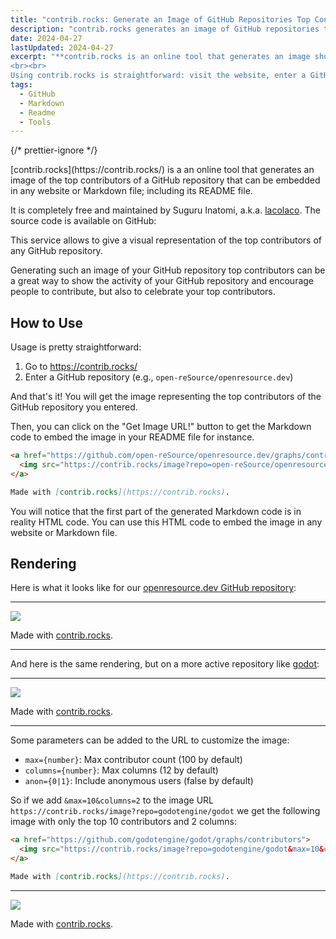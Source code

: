 ```yaml
---
title: "contrib.rocks: Generate an Image of GitHub Repositories Top Contributors"
description: "contrib.rocks generates an image of GitHub repositories top contributors."
date: 2024-04-27
lastUpdated: 2024-04-27
excerpt: "**contrib.rocks is an online tool that generates an image showcasing the top contributors of a GitHub repository**, which can be embedded in websites or Markdown files, including README files. This free service, provides a visual representation of repository activity, celebrating and encouraging contributions.
<br><br>
Using contrib.rocks is straightforward: visit the website, enter a GitHub repository name, and generate an image representing its top contributors. The tool offers options to customize the image, such as setting the maximum number of contributors and the number of columns. This visual representation can be embedded using provided HTML or Markdown code, enhancing the visibility and appeal of a project's README or website."
tags:
  - GitHub
  - Markdown
  - Readme
  - Tools
---
```



{/* prettier-ignore */}
<p class="lead">[contrib.rocks](https://contrib.rocks/) is a an online tool that generates an image of the top contributors of a GitHub repository that can be embedded in any website or Markdown file; including its README file.</p>

It is completely free and maintained by Suguru Inatomi, a.k.a. [lacolaco](https://github.com/lacolaco). The source code is available on GitHub:

<ShowcaseGitHubRepo env="lacolaco" repo="contributors-img" img="1529180" />

This service allows to give a visual representation of the top contributors of any GitHub repository.

Generating such an image of your GitHub repository top contributors can be a great way to show the activity of your GitHub repository and encourage people to contribute, but also to celebrate your top contributors.

## How to Use

Usage is pretty straightforward:

1. Go to https://contrib.rocks/
2. Enter a GitHub repository (e.g., `open-reSource/openresource.dev`)

And that's it! You will get the image representing the top contributors of the GitHub repository you entered.

Then, you can click on the "Get Image URL!" button to get the Markdown code to embed the image in your README file for instance.

```md
<a href="https://github.com/open-reSource/openresource.dev/graphs/contributors">
  <img src="https://contrib.rocks/image?repo=open-reSource/openresource.dev" />
</a>

Made with [contrib.rocks](https://contrib.rocks).
```

You will notice that the first part of the generated Markdown code is in reality HTML code. You can use this HTML code to embed the image in any website or Markdown file.

## Rendering

Here is what it looks like for our [openresource.dev GitHub repository](https://github.com/Open-reSource/openresource.dev):

---

<a href="https://github.com/open-reSource/openresource.dev/graphs/contributors">
	<img src="https://contrib.rocks/image?repo=open-reSource/openresource.dev" />
</a>

Made with [contrib.rocks](https://contrib.rocks).

---

And here is the same rendering, but on a more active repository like [godot](https://github.com/godotengine/godot):

<ShowcaseGitHubRepo
	env="godotengine"
	repo="godot"
	img="6318500"
	description="Godot Engine – Multi-platform 2D and 3D game engine"
/>

---

<a href="https://github.com/godotengine/godot/graphs/contributors">
	<img src="https://contrib.rocks/image?repo=godotengine/godot" />
</a>

Made with [contrib.rocks](https://contrib.rocks).

---

Some parameters can be added to the URL to customize the image:

- `max={number}`: Max contributor count (100 by default)
- `columns={number}`: Max columns (12 by default)
- `anon={0|1}`: Include anonymous users (false by default)

So if we add `&max=10&columns=2` to the image URL `https://contrib.rocks/image?repo=godotengine/godot` we get the following image with only the top 10 contributors and 2 columns:

```md
<a href="https://github.com/godotengine/godot/graphs/contributors">
  <img src="https://contrib.rocks/image?repo=godotengine/godot&max=10&columns=2" />
</a>

Made with [contrib.rocks](https://contrib.rocks).
```

---

<a href="https://github.com/godotengine/godot/graphs/contributors">
	<img src="https://contrib.rocks/image?repo=godotengine/godot&max=10&columns=2" />
</a>

Made with [contrib.rocks](https://contrib.rocks).
